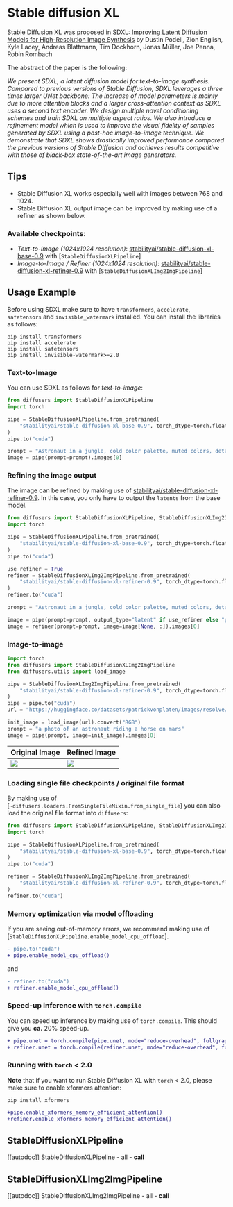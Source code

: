 <!--Copyright 2023 The HuggingFace Team. All rights reserved.

Licensed under the Apache License, Version 2.0 (the "License"); you may not use this file except in compliance with
the License. You may obtain a copy of the License at

http://www.apache.org/licenses/LICENSE-2.0

Unless required by applicable law or agreed to in writing, software distributed under the License is distributed on
an "AS IS" BASIS, WITHOUT WARRANTIES OR CONDITIONS OF ANY KIND, either express or implied. See the License for the
specific language governing permissions and limitations under the License.
-->

# Stable diffusion XL

Stable Diffusion XL was proposed in [SDXL: Improving Latent Diffusion Models for High-Resolution Image Synthesis](https://arxiv.org/abs/2307.01952) by Dustin Podell, Zion English, Kyle Lacey, Andreas Blattmann, Tim Dockhorn, Jonas Müller, Joe Penna, Robin Rombach

The abstract of the paper is the following:

*We present SDXL, a latent diffusion model for text-to-image synthesis. Compared to previous versions of Stable Diffusion, SDXL leverages a three times larger UNet backbone: The increase of model parameters is mainly due to more attention blocks and a larger cross-attention context as SDXL uses a second text encoder. We design multiple novel conditioning schemes and train SDXL on multiple aspect ratios. We also introduce a refinement model which is used to improve the visual fidelity of samples generated by SDXL using a post-hoc image-to-image technique. We demonstrate that SDXL shows drastically improved performance compared the previous versions of Stable Diffusion and achieves results competitive with those of black-box state-of-the-art image generators.*

## Tips

- Stable Diffusion XL works especially well with images between 768 and 1024.
- Stable Diffusion XL output image can be improved by making use of a refiner as shown below.

### Available checkpoints:

- *Text-to-Image (1024x1024 resolution)*: [stabilityai/stable-diffusion-xl-base-0.9](https://huggingface.co/stabilityai/stable-diffusion-xl-base-0.9) with [`StableDiffusionXLPipeline`]
- *Image-to-Image / Refiner (1024x1024 resolution)*: [stabilityai/stable-diffusion-xl-refiner-0.9](https://huggingface.co/stabilityai/stable-diffusion-xl-refiner-0.9) with [`StableDiffusionXLImg2ImgPipeline`]

## Usage Example

Before using SDXL make sure to have `transformers`, `accelerate`, `safetensors` and `invisible_watermark` installed. 
You can install the libraries as follows:

```
pip install transformers
pip install accelerate
pip install safetensors
pip install invisible-watermark>=2.0
```

### Text-to-Image

You can use SDXL as follows for *text-to-image*:

```py
from diffusers import StableDiffusionXLPipeline
import torch

pipe = StableDiffusionXLPipeline.from_pretrained(
    "stabilityai/stable-diffusion-xl-base-0.9", torch_dtype=torch.float16, variant="fp16", use_safetensors=True
)
pipe.to("cuda")

prompt = "Astronaut in a jungle, cold color palette, muted colors, detailed, 8k"
image = pipe(prompt=prompt).images[0]
```

### Refining the image output

The image can be refined by making use of [stabilityai/stable-diffusion-xl-refiner-0.9](https://huggingface.co/stabilityai/stable-diffusion-xl-refiner-0.9).
In this case, you only have to output the `latents` from the base model.

```py
from diffusers import StableDiffusionXLPipeline, StableDiffusionXLImg2ImgPipeline
import torch

pipe = StableDiffusionXLPipeline.from_pretrained(
    "stabilityai/stable-diffusion-xl-base-0.9", torch_dtype=torch.float16, variant="fp16", use_safetensors=True
)
pipe.to("cuda")

use_refiner = True
refiner = StableDiffusionXLImg2ImgPipeline.from_pretrained(
    "stabilityai/stable-diffusion-xl-refiner-0.9", torch_dtype=torch.float16, use_safetensors=True, variant="fp16"
)
refiner.to("cuda")

prompt = "Astronaut in a jungle, cold color palette, muted colors, detailed, 8k"

image = pipe(prompt=prompt, output_type="latent" if use_refiner else "pil").images[0]
image = refiner(prompt=prompt, image=image[None, :]).images[0]
```

### Image-to-image 

```py 
import torch
from diffusers import StableDiffusionXLImg2ImgPipeline
from diffusers.utils import load_image

pipe = StableDiffusionXLImg2ImgPipeline.from_pretrained(
    "stabilityai/stable-diffusion-xl-refiner-0.9", torch_dtype=torch.float16
)
pipe = pipe.to("cuda")
url = "https://huggingface.co/datasets/patrickvonplaten/images/resolve/main/aa_xl/000000009.png"

init_image = load_image(url).convert("RGB")
prompt = "a photo of an astronaut riding a horse on mars"
image = pipe(prompt, image=init_image).images[0]
```

| Original Image | Refined Image |
|---|---|
| ![](https://huggingface.co/datasets/diffusers/docs-images/resolve/main/sd_xl/init_image.png) | ![](https://huggingface.co/datasets/diffusers/docs-images/resolve/main/sd_xl/refined_image.png) |

### Loading single file checkpoints / original file format

By making use of [`~diffusers.loaders.FromSingleFileMixin.from_single_file`] you can also load the 
original file format into `diffusers`:

```py
from diffusers import StableDiffusionXLPipeline, StableDiffusionXLImg2ImgPipeline
import torch

pipe = StableDiffusionXLPipeline.from_pretrained(
    "stabilityai/stable-diffusion-xl-base-0.9", torch_dtype=torch.float16, variant="fp16", use_safetensors=True
)
pipe.to("cuda")

refiner = StableDiffusionXLImg2ImgPipeline.from_pretrained(
    "stabilityai/stable-diffusion-xl-refiner-0.9", torch_dtype=torch.float16, use_safetensors=True, variant="fp16"
)
refiner.to("cuda")
```

### Memory optimization via model offloading 

If you are seeing out-of-memory errors, we recommend making use of [`StableDiffusionXLPipeline.enable_model_cpu_offload`].

```diff
- pipe.to("cuda")
+ pipe.enable_model_cpu_offload()
```

and 

```diff
- refiner.to("cuda")
+ refiner.enable_model_cpu_offload()
```

### Speed-up inference with `torch.compile`

You can speed up inference by making use of `torch.compile`. This should give you **ca.** 20% speed-up.

```diff
+ pipe.unet = torch.compile(pipe.unet, mode="reduce-overhead", fullgraph=True)
+ refiner.unet = torch.compile(refiner.unet, mode="reduce-overhead", fullgraph=True)
```

### Running with `torch` \< 2.0

**Note** that if you want to run Stable Diffusion XL with `torch` < 2.0, please make sure to enable xformers 
attention:

```
pip install xformers
```

```diff
+pipe.enable_xformers_memory_efficient_attention()
+refiner.enable_xformers_memory_efficient_attention()
```

## StableDiffusionXLPipeline

[[autodoc]] StableDiffusionXLPipeline
	- all
	- __call__

## StableDiffusionXLImg2ImgPipeline

[[autodoc]] StableDiffusionXLImg2ImgPipeline
	- all
	- __call__
